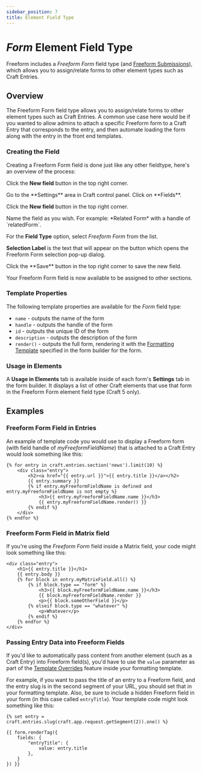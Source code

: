 ```yaml
---
sidebar_position: 7
title: Element Field Type
---
```






# _Form_ Element Field Type<BadgeGroup><Badge type="lite" text="Lite" /><Badge type="pro" text="Pro" /></BadgeGroup>

Freeform includes a _Freeform Form_ field type (and [Freeform Submissions](../submissions/fieldtype.mdx)), which allows you to assign/relate forms to other element types such as Craft Entries.

<Photo img={FieldTypePhoto} alt="Field Type" />

## Overview

The Freeform Form field type allows you to assign/relate forms to other element types such as Craft Entries. A common use case here would be if you wanted to allow admins to attach a specific Freeform form to a Craft Entry that corresponds to the entry, and then automate loading the form along with the entry in the front end templates.

<Player
  url={FieldTypeFormVideo}
  muted
  loop
  playing
  width="100%"
  height="100%"
/>

### Creating the Field

Creating a Freeform Form field is done just like any other fieldtype, here's an overview of the process:

Click the **New field** button in the top right corner.

<VerticalStepWrapper>
<StepMarkdown>
Go to the **Settings** area in Craft control panel. Click on **Fields**.

Click the **New field** button in the top right corner.

</StepMarkdown>

<StepMarkdown>
Name the field as you wish. For example: *Related Form* with a handle of `relatedForm`.
</StepMarkdown>
<StepMarkdown>

For the **Field Type** option, select _Freeform Form_ from the list.

**Selection Label** is the text that will appear on the button which opens the Freeform Form selection pop-up dialog.

</StepMarkdown>
<StepMarkdown>
Click the **Save** button in the top right corner to save the new field.

</StepMarkdown>
</VerticalStepWrapper>

Your Freeform Form field is now available to be assigned to other sections.

### Template Properties

The following template properties are available for the _Form_ field type:

- `name` - outputs the name of the form
- `handle` - outputs the handle of the form
- `id` - outputs the unique ID of the form
- `description` - outputs the description of the form
- `render()` - outputs the full form, rendering it with the [Formatting Template](../templates/formatting/index.mdx) specified in the form builder for the form.

### Usage in Elements<Badge type="feature" text="New in 5.7.2+" />

A **Usage in Elements** tab is available inside of each form's **Settings** tab in the form builder. It displays a list of other Craft elements that use that form in the Freeform Form element field type (Craft 5 only).


## Examples

### Freeform Form Field in Entries

An example of template code you would use to display a Freeform form (with field handle of _myFreeformFieldName_) that is attached to a Craft Entry would look something like this:

```twig {5-8} showLineNumbers
{% for entry in craft.entries.section('news').limit(10) %}
    <div class="entry">
        <h2><a href="{{ entry.url }}">{{ entry.title }}</a></h2>
        {{ entry.summary }}
        {% if entry.myFreeformFieldName is defined and entry.myFreeformFieldName is not empty %}
            <h3>{{ entry.myFreeformFieldName.name }}</h3>
            {{ entry.myFreeformFieldName.render() }}
        {% endif %}
    </div>
{% endfor %}
```

### Freeform Form Field in Matrix field

If you're using the _Freeform Form_ field inside a Matrix field, your code might look something like this:

```twig {6-7} showLineNumbers
<div class="entry">
    <h1>{{ entry.title }}</h1>
    {{ entry.body }}
    {% for block in entry.myMatrixField.all() %}
        {% if block.type == "form" %}
            <h3>{{ block.myFreeformFieldName.name }}</h3>
            {{ block.myFreeformFieldName.render }}
            <p>{{ block.someOtherField }}</p>
        {% elseif block.type == "whatever" %}
            <p>Whatever</p>
        {% endif %}
    {% endfor %}
</div>
```

### Passing Entry Data into Freeform Fields

If you'd like to automatically pass content from another element (such as a Craft Entry) into Freeform field(s), you'd have to use the `value` parameter as part of the [Template Overrides](../templates/formatting/index.mdx#template-overrides) feature inside your formatting template.

For example, if you want to pass the title of an entry to a Freeform field, and the entry slug is in the second segment of your URL, you should set that in your formatting template. Also, be sure to include a hidden Freeform field in your form (in this case called `entryTitle`). Your template code might look something like this:

```twig showLineNumbers
{% set entry = craft.entries.slug(craft.app.request.getSegment(2)).one() %}

{{ form.renderTag({
    fields: {
        "entryTitle": {
            value: entry.title
        },
    }
}) }}

```
